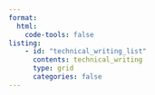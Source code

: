 ```yaml
---
format:
  html:
    code-tools: false
listing:
    - id: "technical_writing_list"
      contents: technical_writing
      type: grid
      categories: false
---
```


